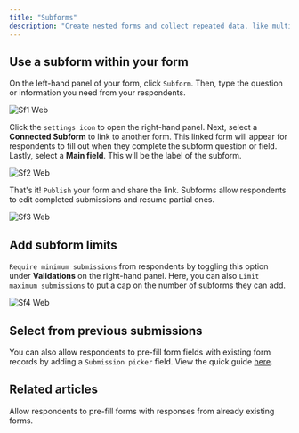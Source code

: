 ```yaml
---
title: "Subforms"
description: "Create nested forms and collect repeated data, like multiple individuals or products. Organize and structure long forms by breaking them down into smaller subforms."
---
```


## Use a subform within your form

On the left-hand panel of your form, click `Subform`. Then, type the question or information you need from your respondents.

![Sf1 Web](/images/sf1.webp)

Click the `settings icon` to open the right-hand panel. Next, select a **Connected Subform** to link to another form. This linked form will appear for respondents to fill out when they complete the subform question or field. Lastly, select a **Main field**. This will be the label of the subform.

![Sf2 Web](/images/sf2.webp)

That's it\! `Publish` your form and share the link. Subforms allow respondents to edit completed submissions and resume partial ones.

![Sf3 Web](/images/sf3.webp)

## Add subform limits

`Require minimum submissions` from respondents by toggling this option under **Validations** on the right-hand panel. Here, you can also `Limit maximum submissions` to put a cap on the number of subforms they can add.

![Sf4 Web](/images/sf4.webp)

## Select from previous submissions

You can also allow respondents to pre-fill form fields with existing form records by adding a `Submission picker` field. View the quick guide [here](https://www.notion.so/Submission-picker-555493fa35c5453194843b868a98e2c7?pvs=21).

## **Related articles**

<CardGroup cols={3}>
  <Card title="Submission picker" icon="file-magnifying-glass" iconType="regular" color="#FFC738">
    Allow respondents to pre-fill forms with responses  from already existing forms.
  </Card>
</CardGroup>